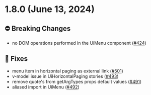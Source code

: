 
<Meta title="Releases/v1.8.x/v1.8.0/Changelog"/>
  
# 1.8.0 (June 13, 2024)

## ⛔️ Breaking Changes
* no DOM operations performed in the UiMenu component  ([#424](https://github.com/infermedica/component-library/pull/424))

## 🐛 Fixes
* menu item in horizontal paging as external link  ([#501](https://github.com/infermedica/component-library/pull/501))
* v-model issue in UiHorizontalPaging stories  ([#493](https://github.com/infermedica/component-library/pull/493))
* remove quote's from getArgTypes props default values  ([#491](https://github.com/infermedica/component-library/pull/491))
* aliased import in UiMenu  ([#492](https://github.com/infermedica/component-library/pull/492))

